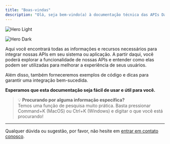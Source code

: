 ```yaml
---
title: "Boas-vindas"
description: "Olá, seja bem-vindo(a) à documentação técnica das APIs DataBox360"
---
```


<img
  className="block dark:hidden"
  src="images/hero-light.png"
  alt="Hero Light"
  title="Hero Light"
/>

<img
  className="hidden dark:block"
  src="/images/hero-dark.png"
  alt="Hero Dark"
  title="Hero Dark"
/>

Aqui você encontrará todas as informações e recursos necessários para integrar nossas APIs em seu sistema ou aplicação. A partir daqui, você poderá explorar a funcionalidade de nossas APIs e entender como elas podem ser utilizadas para melhorar a experiência de seus usuários.

Além disso, também forneceremos exemplos de código e dicas para garantir uma integração bem-sucedida.

**Esperamos que esta documentação seja fácil de usar e útil para você.**

> 💡 **Procurando por alguma informação específica?**  
> Temos uma função de pesquisa muito prática. Basta pressionar Command+K (MacOS) ou Ctrl+K (Windows) e digitar o que você está procurando!

---

Qualquer dúvida ou sugestão, por favor, não hesite em [entrar em contato conosco](https://api.whatsapp.com/send/?phone=5531973049705&text&type=phone_number&app_absent=0).


